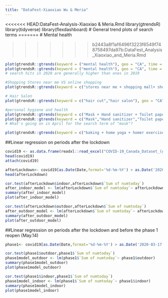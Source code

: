 ```yaml
---
title: "DataFest-Xiaoxiao Wu & Meria"
---
```


<<<<<<< HEAD:DataFest-Analysis-Xiaoxiao & Meria.Rmd
library(gtrendsR)
library(tidyverse)
library(flexdashboard)
# General trend plots of search terms 
=======
# Mental health

>>>>>>> b2443a8f1af6496f3223f6549f748758497da97b:DataFest_Analysis_Xiaoxiao_and_Meria.Rmd
```r
plot(gtrendsR::gtrends(keyword = ("mental health"), geo = "CA", time = "2020-01-31 2020-06-10"))
plot(gtrendsR::gtrends(keyword = ("mental health"), geo = "CA", time = "2019-01-31 2019-06-10"))
# search hits in 2020 are generally higher than ones in 2019
```

```r
#Shopping Stores near me VS online shopping
plot(gtrendsR::gtrends(keyword = c("stores near me + shopping mall+ shopping center","online shopping"), geo = "CA", time = "2020-01-31 2020-06-10")) #integrated index
```

```r
# Hair Salon
plot(gtrendsR::gtrends(keyword = c("hair cut","hair salon"), geo = "CA", time = "2020-01-31 2020-06-10"))
```

```r
#personal hygiene and health
plot(gtrendsR::gtrends(keyword = c("Mask + Hand sanitizer + Toilet paper"), time = "2020-01-01 2020-06-08")) #integrated index
plot(gtrendsR::gtrends(keyword = c("Mask","Hand sanitizer","Toilet paper"), geo = "CA", time = "2020-01-31 2020-06-10"))
# What's going on in April for the search term of "mask"?
```

```r
plot(gtrendsR::gtrends(keyword = c("baking + home yoga + homer exercise + home meditation + online shopping + hair cut", "stores near me + beach near me + shopping mall + hiking + park + hair salon"),geo = "CA", time = "2020-01-31 2020-06-10")) #integrated indoor activities v.s. outdoor activities
```
##Linear regression on periods after the lockdown
```r
covid19 <- as.data.frame(readxl::read_excel("COVID-19_Canada_Dataset_(group_by_month_and_daily)v.s.googletrend"))
head(covid19)
attach(covid19)
```

```r
afterLockdown<- covid19[as.Date(Date,format='%d-%m-%Y') > as.Date('2020-03-17') & as.Date(Date,format='%d-%m-%Y')<= as.Date('2020-06-09'),]
head(afterLockdown)
```

```r
cor.test(afterLockdown$indoor,afterLockdown$`Sum of numtoday`)
after_indoor_model <- lm(afterLockdown$`Sum of numtoday`~ afterLockdown$indoor)
summary(after_indoor_model)
plot(after_indoor_model)
```
```r
cor.test(afterLockdown$outdoor,afterLockdown$`Sum of numtoday`)
after_outdoor_model <- lm(afterLockdown$`Sum of numtoday`~ afterLockdown$outdoor)
summary(after_outdoor_model)
plot(after_outdoor_model)
```
##Linear regression on periods after the lockdown and before the phase 1 reopen (May.14)
```r
phase1<- covid19[as.Date(Date,format='%d-%m-%Y') > as.Date('2020-03-17') & as.Date(Date,format='%d-%m-%Y')<= as.Date('2020-05-14'),]
```

```r
cor.test(phase1$outdoor,phase1$`Sum of numtoday`)
phase1model_outdoor <- lm(phase1$`Sum of numtoday`~ phase1$outdoor)
summary(phase1model_outdoor)
plot(phase1model_outdoor)
```
```r
cor.test(phase1$indoor,phase1$`Sum of numtoday`)
phase1model_indoor <- lm(phase1$`Sum of numtoday`~ phase1$indoor)
summary(phase1model_indoor)
plot(phase1model_indoor)
```

